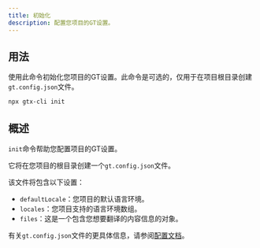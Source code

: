 ```yaml
---
title: 初始化
description: 配置您项目的GT设置。
---
```


## 用法

使用此命令初始化您项目的GT设置。此命令是可选的，仅用于在项目根目录创建`gt.config.json`文件。

```bash
npx gtx-cli init
```

## 概述

`init`命令帮助您配置项目的GT设置。

它将在您项目的根目录创建一个`gt.config.json`文件。

该文件将包含以下设置：

- `defaultLocale`：您项目的默认语言环境。
- `locales`：您项目支持的语言环境数组。
- `files`：这是一个包含您想要翻译的内容信息的对象。

有关`gt.config.json`文件的更具体信息，请参阅[配置文档](/docs/cli/reference/config)。
